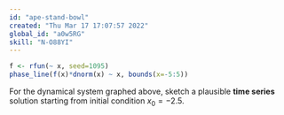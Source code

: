 ```yaml
---
id: "ape-stand-bowl"
created: "Thu Mar 17 17:07:57 2022"
global_id: "a0w5RG"
skill: "N-O88YI"
---
```


```r
f <- rfun(~ x, seed=1095)
phase_line(f(x)*dnorm(x) ~ x, bounds(x=-5:5))
```

For the dynamical system graphed above, sketch a plausible **time series** solution starting from initial condition $x_0=-2.5$.

<!-- Run the next chunk to see the actual time series.

```r
traj = integrateODE(dx ~ f(x)*dnorm(x), x = -2.5, tdur = 10)
traj_plot(x(t) ~ t, traj)
```

The students should draw something that has slow growth from $x_0=-2.5$, then fast growth up to about $x=0$, then slow growth again, followed by fast growth, finally leveling off at about $x=3$.
-->
